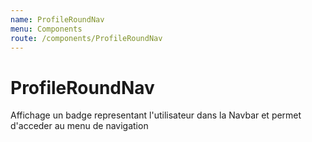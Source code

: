 ```yaml
---
name: ProfileRoundNav
menu: Components
route: /components/ProfileRoundNav
---
```


# ProfileRoundNav

Affichage un badge representant l'utilisateur dans la Navbar et permet d'acceder au menu de navigation

<Props of={ProfileRoundNav} />




